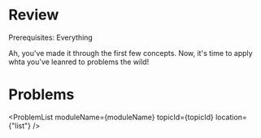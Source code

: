 



<Sidebar moduleName={moduleName} /> 


# Review

Prerequisites: Everything

Ah, you've made it through the first few concepts. Now, it's time to apply whta you've leanred to problems 
the wild!

# Problems

<ProblemList  moduleName={moduleName} topicId={topicId} location={"list"} /> 

<TopicProgress moduleName={moduleName} topicId={topicId} />
